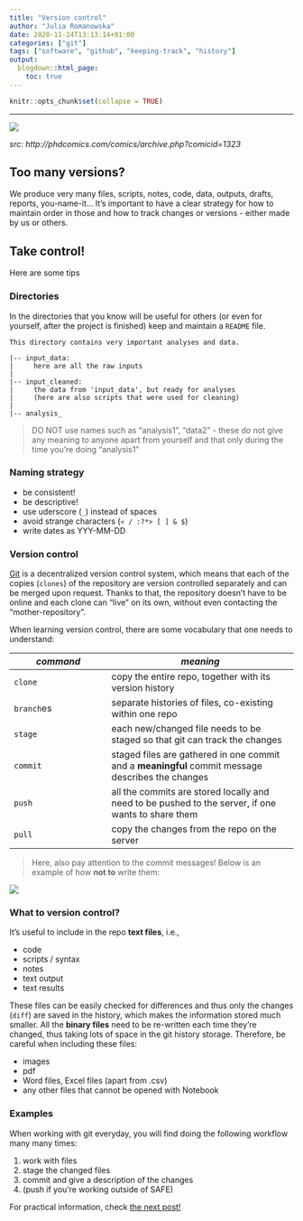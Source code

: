 ```yaml
---
title: "Version control"
author: "Julia Romanowska"
date: 2020-11-24T13:13:14+01:00
categories: ["git"]
tags: ["software", "github", "keeping-track", "history"]
output:
  blogdown::html_page:
    toc: true
---
```


```r
knitr::opts_chunk$set(collapse = TRUE)
```

----

![](/Reproducible_research_workshop_DRONE/images/phdcomic_filename_history.png)

*src: http://phdcomics.com/comics/archive.php?comicid=1323*

## Too many versions?

We produce very many files, scripts, notes, code, data, outputs, drafts, reports, you-name-it...
It's important to have a clear strategy for how to maintain order in those
and how to track changes or versions - either made by us or others.

## Take control!

Here are some tips

### Directories

In the directories that you know will be useful for others (or even for yourself,
after the project is finished) keep and maintain a `README` file.

```
This directory contains very important analyses and data.

|-- input_data:
|     here are all the raw inputs
|
|-- input_cleaned:
|     the data from 'input_data', but ready for analyses
|     (here are also scripts that were used for cleaning)
|
|-- analysis_
```

> DO NOT use names such as "analysis1", "data2" - these do not give any meaning to anyone apart from yourself and that only during the time you're doing "analysis1"

### Naming strategy

- be consistent!
- be descriptive!
- use uderscore (`_`) instead of spaces
- avoid strange characters (`« / :?*> [ ] & $`)
- write dates as YYY-MM-DD

### Version control

[Git](https://git-scm.com/) is a decentralized version control system, which
means that each of the copies (`clones`) of the repository are version controlled
separately and can be merged upon request. Thanks to that, the repository doesn't
have to be online and each clone can "live" on its own, without even contacting
the "mother-repository".

When learning version control, there are some vocabulary that one needs to 
understand:

|  _command_     |  _meaning_                    |
|----------------|-------------------------------|
| `clone`        | copy the entire repo, together with its version history  |
| `branch`es     | separate histories of files, co-existing within one repo |
| `stage`        | each new/changed file needs to be staged so that git can track the changes  |
| `commit`       | staged files are gathered in one commit and a __meaningful__ commit message describes the changes  |
| `push`         | all the commits are stored locally and need to be pushed to the server, if one wants to share them |
| `pull`         | copy the changes from the repo on the server  |

> Here, also pay attention to the commit messages!
> Below is an example of how __not to__ write them:

![](/Reproducible_research_workshop_DRONE/images/wrong_commit_messages.jpeg)

### What to version control?

It's useful to include in the repo __text files__, i.e.,

- code
- scripts / syntax
- notes
- text output
- text results

These files can be easily checked for differences and thus only the changes (`diff`)
are saved in the history, which makes the information stored much smaller.
All the __binary files__ need to be re-written each time they're changed, thus
taking lots of space in the git history storage. Therefore, be careful when
including these files:

- images
- pdf
- Word files, Excel files (apart from .csv)
- any other files that cannot be opened with Notebook

### Examples

When working with git everyday, you will find doing the following workflow
many many times:

1. work with files
2. stage the changed files
3. commit and give a description of the changes
4. (push if you're working outside of SAFE)

For practical information, check [the next post!](../2020-11-24-git-and-github/)
